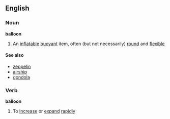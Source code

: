 ==English==

===Noun===
'''balloon'''

# An [[inflatable]] [[buoyant]] item, often (but not necessarily) [[round]] and [[flexible]]

====See also====
*[[zeppelin]]
*[[airship]]
*[[gondola]]

===Verb===
'''balloon'''

# To [[increase]] or [[expand]] [[rapid]]ly